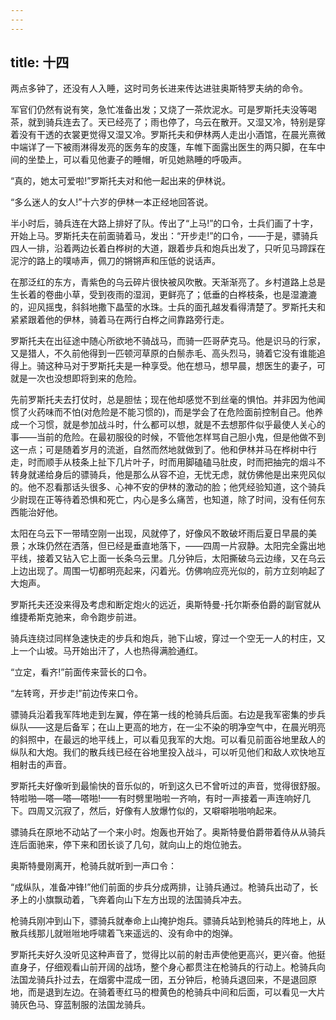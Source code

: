 ```yaml
---
---
---
```

title: 十四
---




两点多钟了，还没有人入睡，这时司务长进来传达进驻奥斯特罗夫纳的命令。

军官们仍然有说有笑，急忙准备出发；又烧了一茶炊泥水。可是罗斯托夫没等喝茶，就到骑兵连去了。天已经亮了；雨也停了，乌云在散开。又湿又冷，特别是穿着没有干透的衣裳更觉得又湿又冷。罗斯托夫和伊林两人走出小酒馆，在晨光熹微中端详了一下被雨淋得发亮的医务车的皮篷，车帷下面露出医生的两只脚，在车中间的坐垫上，可以看见他妻子的睡帽，听见她熟睡的呼吸声。

“真的，她太可爱啦!”罗斯托夫对和他一起出来的伊林说。

“多么迷人的女人!”十六岁的伊林一本正经地回答说。

半小时后，骑兵连在大路上排好了队。传出了“上马!”的口令，士兵们画了十字，开始上马。罗斯托夫在前面骑着马，发出：“开步走!”的口令，——于是，骠骑兵四人一排，沿着两边长着白桦树的大道，跟着步兵和炮兵出发了，只听见马蹄踩在泥泞的路上的噗哧声，佩刀的锵锵声和压低的说话声。

在那泛红的东方，青紫色的乌云碎片很快被风吹散。天渐渐亮了。乡村道路上总是生长着的卷曲小草，受到夜雨的湿润，更鲜亮了；低垂的白桦枝条，也是湿漉漉的，迎风摇曳，斜斜地撒下晶莹的水珠。士兵的面孔越发看得清楚了。罗斯托夫和紧紧跟着他的伊林，骑着马在两行白桦之间靠路旁行走。

罗斯托夫在出征途中随心所欲地不骑战马，而骑一匹哥萨克马。他是识马的行家，又是猎人，不久前他得到一匹顿河草原的白鬃赤毛、高头烈马，骑着它没有谁能追得上。骑这种马对于罗斯托夫是一种享受。他在想马，想早晨，想医生的妻子，可就是一次也没想即将到来的危险。

先前罗斯托夫去打仗时，总是胆怯；现在他却感觉不到丝毫的惧怕。并非因为他闻惯了火药味而不怕(对危险是不能习惯的)，而是学会了在危险面前控制自己。他养成一个习惯，就是参加战斗时，什么都可以想，就是不去想那件似乎最使人关心的事——当前的危险。在最初服役的时候，不管他怎样骂自己胆小鬼，但是他做不到这一点；可是随着岁月的流逝，自然而然地就做到了。他和伊林并马在桦树中行走，时而顺手从枝条上扯下几片叶子，时而用脚磕磕马肚皮，时而把抽完的烟斗不转身就递给身后的骠骑兵，他是那么从容不迫，无忧无虑，就仿佛他是出来兜风似的。他不忍看那话头很多、心神不安的伊林的激动的脸；他凭经验知道，这个骑兵少尉现在正等待着恐惧和死亡，内心是多么痛苦，也知道，除了时间，没有任何东西能治好他。



太阳在乌云下一带晴空刚一出现，风就停了，好像风不敢破坏雨后夏日早晨的美景；水珠仍然在洒落，但已经是垂直地落下，——四周一片寂静。太阳完全露出地平线，接着又钻入它上面一长条乌云里。几分钟后，太阳撕破乌云边缘，又在乌云上边出现了。周围一切都明亮起来，闪着光。仿佛响应亮光似的，前方立刻响起了大炮声。

罗斯托夫还没来得及考虑和断定炮火的远近，奥斯特曼-托尔斯泰伯爵的副官就从维捷希斯克驰来，命令跑步前进。

骑兵连绕过同样急速快走的步兵和炮兵，驰下山坡，穿过一个空无一人的村庄，又上一个山坡。马开始出汗了，人也热得满脸通红。

“立定，看齐!”前面传来营长的口令。

“左转弯，开步走!”前边传来口令。

骠骑兵沿着我军阵地走到左翼，停在第一线的枪骑兵后面。右边是我军密集的步兵纵队——这是后备军；在山上更高的地方，在一尘不染的明净空气中，在晨光明亮的斜照中，在最远的地平线上，可以看见我军的大炮。可以看见前面谷地里敌人的纵队和大炮。我们的散兵线已经在谷地里投入战斗，可以听见他们和敌人欢快地互相射击的声音。

罗斯托夫好像听到最愉快的音乐似的，听到这久已不曾听过的声音，觉得很舒服。特啦啪—嗒—嗒—嗒啪!——有时劈里啪啦一齐响，有时一声接着一声连响好几下。四周又沉寂了，然后，好像有人放爆竹似的，又噼噼啪啪响起来。

骠骑兵在原地不动站了一个来小时。炮轰也开始了。奥斯特曼伯爵带着侍从从骑兵连后面驰来，停下来和团长谈了几句，就向山上的炮位驰去。

奥斯特曼刚离开，枪骑兵就听到一声口令：

“成纵队，准备冲锋!”他们前面的步兵分成两排，让骑兵通过。枪骑兵出动了，长矛上的小旗飘动着，飞奔着向山下左方出现的法国骑兵冲去。

枪骑兵刚冲到山下，骠骑兵就奉命上山掩护炮兵。骠骑兵站到枪骑兵的阵地上，从散兵线那儿就咝咝地呼啸着飞来遥远的、没有命中的炮弹。

罗斯托夫好久没听见这种声音了，觉得比以前的射击声使他更高兴，更兴奋。他挺直身子，仔细观看山前开阔的战场，整个身心都贯注在枪骑兵的行动上。枪骑兵向法国龙骑兵扑过去，在烟雾中混成一团，五分钟后，枪骑兵退回来，不是退回原地，而是退到左边。在骑着枣红马的橙黄色的枪骑兵中间和后面，可以看见一大片骑灰色马、穿蓝制服的法国龙骑兵。